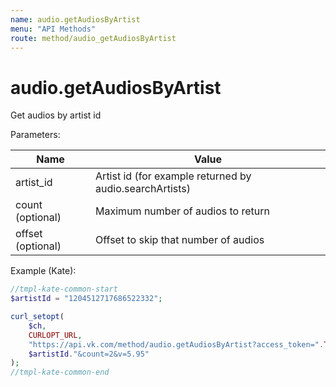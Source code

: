 ```yaml
---
name: audio.getAudiosByArtist
menu: "API Methods"
route: method/audio_getAudiosByArtist
---
```


# audio.getAudiosByArtist

Get audios by artist id

Parameters:

|Name|Value|
|---|---|
|artist_id|Artist id (for example returned by audio.searchArtists)|
|count (optional)|Maximum number of audios to return|
|offset (optional)|Offset to skip that number of audios|

Example (Kate):
```php
//tmpl-kate-common-start
$artistId = "1204512717686522332";

curl_setopt(
    $ch,
    CURLOPT_URL,
    "https://api.vk.com/method/audio.getAudiosByArtist?access_token=".TOKEN."&artist_id=".
    $artistId."&count=2&v=5.95"
);
//tmpl-kate-common-end
```